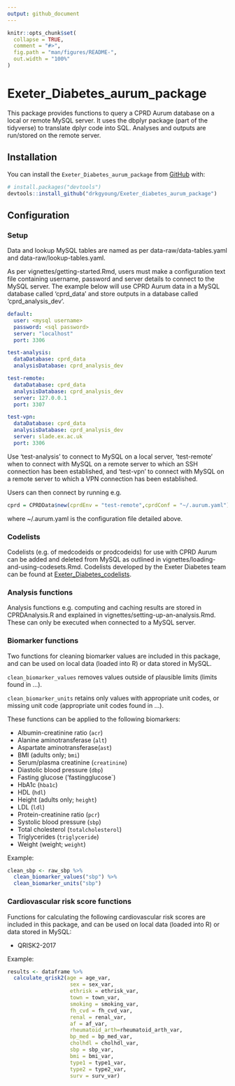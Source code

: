 ```yaml
---
output: github_document
---
```


<!-- README.md is generated from README.Rmd. Please edit that file -->

```r
knitr::opts_chunk$set(
  collapse = TRUE,
  comment = "#>",
  fig.path = "man/figures/README-",
  out.width = "100%"
)
```

# Exeter_Diabetes_aurum_package

<!-- badges: start -->
<!-- badges: end -->

This package provides functions to query a CPRD Aurum database on a local or remote MySQL server. It uses the dbplyr package (part of the tidyverse) to translate dplyr code into SQL. Analyses and outputs are run/stored on the remote server.


## Installation

You can install the `Exeter_Diabetes_aurum_package` from [GitHub](https://github.com/) with:

``` r
# install.packages("devtools")
devtools::install_github("drkgyoung/Exeter_diabetes_aurum_package")
```

## Configuration

### Setup

Data and lookup MySQL tables are named as per data-raw/data-tables.yaml and data-raw/lookup-tables.yaml.

As per vignettes/getting-started.Rmd, users must make a configuration text file containing username, password and server details to connect to the MySQL server. The example below will use CPRD Aurum data in a MySQL database called 'cprd_data' and store outputs in a database called 'cprd_analysis_dev'.

```YAML
default:
  user: <mysql username>
  password: <sql password>
  server: "localhost"
  port: 3306

test-analysis:
  dataDatabase: cprd_data
  analysisDatabase: cprd_analysis_dev

test-remote:
  dataDatabase: cprd_data
  analysisDatabase: cprd_analysis_dev
  server: 127.0.0.1
  port: 3307

test-vpn:
  dataDatabase: cprd_data
  analysisDatabase: cprd_analysis_dev
  server: slade.ex.ac.uk
  port: 3306
```

Use 'test-analysis' to connect to MySQL on a local server, 'test-remote' when to connect with MySQL on a remote server to which an SSH connection has been established, and 'test-vpn' to connect with MySQL on a remote server to which a VPN connection has been established.

Users can then connect by running e.g.

``` r
cprd = CPRDData$new(cprdEnv = "test-remote",cprdConf = "~/.aurum.yaml")
```
where ~/.aurum.yaml is the configuration file detailed above.

### Codelists

Codelists (e.g. of medcodeids or prodcodeids) for use with CPRD Aurum can be added and deleted from MySQL as outlined in vignettes/loading-and-using-codesets.Rmd. Codelists developed by the Exeter Diabetes team can be found at [Exeter_Diabetes_codelists](https://github.com/drkgyoung/Exeter_Diabetes_codelists).

### Analysis functions

Analysis functions e.g. computing and caching results are stored in CPRDAnalysis.R and explained in vignettes/setting-up-an-analysis.Rmd. These can only be executed when connected to a MySQL server.

### Biomarker functions

Two functions for cleaning biomarker values are included in this package, and can be used on local data (loaded into R) or data stored in MySQL.

`clean_biomarker_values` removes values outside of plausible limits (limits found in ...).

`clean_biomarker_units` retains only values with appropriate unit codes, or missing unit code (appropriate unit codes found in ...).

These functions can be applied to the following biomarkers:

* Albumin-creatinine ratio (`acr`)
* Alanine aminotransferase (`alt`)
* Aspartate aminotransferase(`ast`)
* BMI (adults only; `bmi`)
* Serum/plasma creatinine (`creatinine`)
* Diastolic blood pressure (`dbp`)
* Fasting glucose ('fastingglucose`)
* HbA1c (`hba1c`)
* HDL (`hdl`)
* Height (adults only; `height`)
* LDL (`ldl`)
* Protein-creatinine ratio (`pcr`)
* Systolic blood pressure (`sbp`)
* Total cholesterol (`totalcholesterol`)
* Triglycerides (`triglyceride`)
* Weight (weight; `weight`)

Example:
``` r
clean_sbp <- raw_sbp %>%
  clean_biomarker_values("sbp") %>%
  clean_biomarker_units("sbp")
```

### Cardiovascular risk score functions

Functions for calculating the following cardiovascular risk scores are included in this package, and can be used on local data (loaded into R) or data stored in MySQL:

* QRISK2-2017

Example:
``` r
results <- dataframe %>%
  calculate_qrisk2(age = age_var,
                    sex = sex_var,
                    ethrisk = ethrisk_var,
                    town = town_var,
                    smoking = smoking_var,
                    fh_cvd = fh_cvd_var,
                    renal = renal_var,
                    af = af_var,
                    rheumatoid_arth=rheumatoid_arth_var,
                    bp_med = bp_med_var,
                    cholhdl = cholhdl_var,
                    sbp = sbp_var,
                    bmi = bmi_var,
                    type1 = type1_var,
                    type2 = type2_var,
                    surv = surv_var)
```
